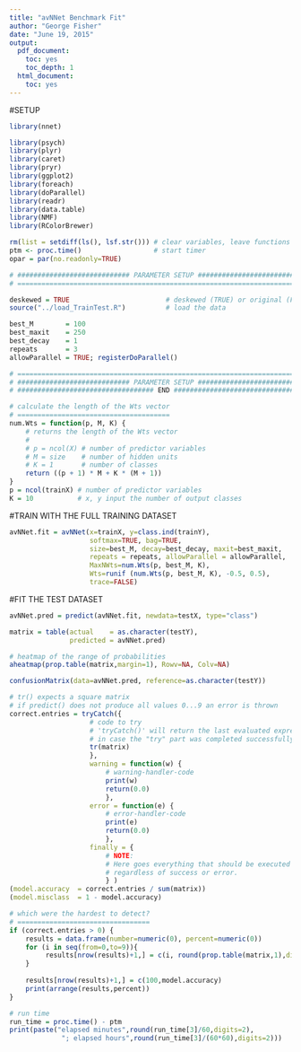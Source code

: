 ```yaml
---
title: "avNNet Benchmark Fit"
author: "George Fisher"
date: "June 19, 2015"
output:
  pdf_document:
    toc: yes
    toc_depth: 1
  html_document:
    toc: yes
---
```


#SETUP

```r
library(nnet)

library(psych)
library(plyr)
library(caret)
library(pryr)
library(ggplot2)
library(foreach)
library(doParallel)
library(readr)
library(data.table)
library(NMF)
library(RColorBrewer)

rm(list = setdiff(ls(), lsf.str())) # clear variables, leave functions
ptm <- proc.time()                  # start timer
opar = par(no.readonly=TRUE)

# ############################ PARAMETER SETUP ##################################
# ===============================================================================

deskewed = TRUE                        # deskewed (TRUE) or original (FALSE)
source("../load_TrainTest.R")          # load the data

best_M        = 100
best_maxit    = 250
best_decay    = 1
repeats       = 3
allowParallel = TRUE; registerDoParallel() 

# ===============================================================================
# ############################ PARAMETER SETUP ##################################
# ################################## END ########################################

# calculate the length of the Wts vector
# ======================================
num.Wts = function(p, M, K) {
    # returns the length of the Wts vector
    #
    # p = ncol(X) # number of predictor variables
    # M = size    # number of hidden units
    # K = 1       # number of classes
    return ((p + 1) * M + K * (M + 1))
}
p = ncol(trainX) # number of predictor variables
K = 10           # x, y input the number of output classes
```

#TRAIN WITH THE FULL TRAINING DATASET   


```r
avNNet.fit = avNNet(x=trainX, y=class.ind(trainY),
                    softmax=TRUE, bag=TRUE,
                    size=best_M, decay=best_decay, maxit=best_maxit,
                    repeats = repeats, allowParallel = allowParallel,
                    MaxNWts=num.Wts(p, best_M, K), 
                    Wts=runif (num.Wts(p, best_M, K), -0.5, 0.5),
                    trace=FALSE)
```

#FIT THE TEST DATASET

```r
avNNet.pred = predict(avNNet.fit, newdata=testX, type="class")

matrix = table(actual    = as.character(testY),
               predicted = avNNet.pred)

# heatmap of the range of probabilities
aheatmap(prop.table(matrix,margin=1), Rowv=NA, Colv=NA)

confusionMatrix(data=avNNet.pred, reference=as.character(testY))

# tr() expects a square matrix
# if predict() does not produce all values 0...9 an error is thrown
correct.entries = tryCatch({
                    # code to try
                    # 'tryCatch()' will return the last evaluated expression 
                    # in case the "try" part was completed successfully
                    tr(matrix)
                    }, 
                    warning = function(w) {
                        # warning-handler-code
                        print(w)
                        return(0.0)
                        }, 
                    error = function(e) {
                        # error-handler-code
                        print(e)
                        return(0.0)
                        }, 
                    finally = {
                        # NOTE:
                        # Here goes everything that should be executed at the end,
                        # regardless of success or error. 
                        } )
(model.accuracy  = correct.entries / sum(matrix))
(model.misclass  = 1 - model.accuracy)

# which were the hardest to detect?
# =================================
if (correct.entries > 0) {
    results = data.frame(number=numeric(0), percent=numeric(0))
    for (i in seq(from=0,to=9)){
         results[nrow(results)+1,] = c(i, round(prop.table(matrix,1),digits=3)[i+1,i+1])
    }
    
    results[nrow(results)+1,] = c(100,model.accuracy)
    print(arrange(results,percent))
}

# run time
run_time = proc.time() - ptm
print(paste("elapsed minutes",round(run_time[3]/60,digits=2),
             "; elapsed hours",round(run_time[3]/(60*60),digits=2)))
```

